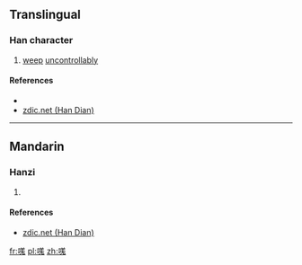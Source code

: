 ==Translingual==

===Han character===
{{Han char|rn=30|rad=口|as=10|sn=13|four=|canj=RTUI|ids=⿰口羗}}

# [[weep]] [[uncontrollably]]

====References====
* {{Han ref|kx=0204.111|hdz=10670.081|uh=55F4|ud=22004}}
*[http://www.zdic.net/z/17/js/55F4.htm zdic.net (Han Dian)]

----

==Mandarin==

===Hanzi===
{{cmn-hanzi|pin=[[qiāng]] ([[qiang1]])|wg=ch'iang<sup>1</sup>}}

# {{defn|lang=cmn|sort=口10}}

====References====
*[http://www.zdic.net/z/17/js/55F4.htm zdic.net (Han Dian)]

[[fr:嗴]]
[[pl:嗴]]
[[zh:嗴]]